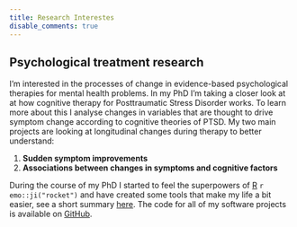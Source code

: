 ```yaml
---
title: Research Interestes
disable_comments: true
---
```


## Psychological treatment research

I'm interested in the processes of change in evidence-based psychological therapies for mental health problems.
In my PhD I'm taking a closer look at at how cognitive therapy for Posttraumatic Stress Disorder works. 
To learn more about this I analyse changes in variables that are thought to drive symptom change according to cognitive theories of PTSD.
My two main projects are looking at longitudinal changes during therapy to better understand:

1. **Sudden symptom improvements**  
1. **Associations between changes in symptoms and cognitive factors**

During the course of my PhD I started to feel the superpowers of [R](https://cran.r-project.org/) `r emo::ji("rocket")` and have created some tools that make my life a bit easier, see a short summary [here](/software).
The code for all of my software projects is available on [GitHub](https://github.com/milanwiedemann).
